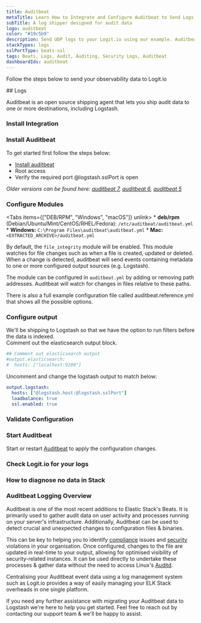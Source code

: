 ```yaml
---
title: Auditbeat
metaTitle: Learn How to Integrate and Configure Auditbeat to Send Logs
subTitle: A log shipper designed for audit data
logo: auditbeat
color: "#19c5b9"
description: Send UDP logs to your Logit.io using our example. Auditbeat is an open-source shipping agent that lets you ship audit data to Logstash & Elasticsearch (ELK).
stackTypes: logs
sslPortType: beats-ssl
tags: Beats, Logs, Audit, Auditing, Security Logs, Auditbeat
dashboardIds: auditbeat
---
```


Follow the steps below to send your observability data to Logit.io

<Steps>
  ## Logs

  Auditbeat is an open source shipping agent that lets you ship audit data to one or more destinations, including Logstash.
  
  ### Install Integration

  <InstallIntegration/>
  
  ### Install Auditbeat

  To get started first follow the steps below:
    
  - [Install auditbeat](https://www.elastic.co/guide/en/beats/auditbeat/current/auditbeat-installation-configuration.html#install)
  - Root access
  - Verify the required port @logstash.sslPort is open

  _Older versions can be found here:
  [auditbeat 7](https://www.elastic.co/guide/en/beats/auditbeat/7.17/auditbeat-installation-configuration.html#install),
  [auditbeat 6](https://www.elastic.co/guide/en/beats/auditbeat/6.8/auditbeat-installation.html),
  [auditbeat 5](https://www.elastic.co/guide/en/beats/auditbeat/5.6/auditbeat-installation.html)_

  ### Configure Modules

 <Tabs items={["DEB/RPM", "Windows", "macOS"]} unlink>
    <Tab>
      * __deb/rpm__ (Debian/Ubuntu/Mint/CentOS/RHEL/Fedora): `/etc/auditbeat/auditbeat.yml`
    </Tab>
    <Tab>
      * __Windows:__ `C:\Program Files\auditbeat\auditbeat.yml`
    </Tab>
    <Tab>
      * __Mac:__ `<EXTRACTED_ARCHIVE>/auditbeat.yml`
    </Tab>
  </Tabs>

  By default, the `file_integrity` module will be enabled. This module watches for file changes such as when a file is created, updated or deleted. 
  When a change is detected, auditbeat will send events containing metadata to one or more configured output sources (e.g. Logstash). 

  The module can be configured in `auditbeat.yml` by adding or removing path addresses. Auditbeat will watch for changes in files relative to these paths.

  <Callout type="info">
    There is also a full example configuration file called auditbeat.reference.yml that shows all the possible options.
  </Callout>

  ### Configure output

  We'll be shipping to Logstash so that we have the option to run filters before the data is indexed.  
  Comment out the elasticsearch output block.

  ```yaml copy
  ## Comment out elasticsearch output
  #output.elasticsearch:
  #  hosts: ["localhost:9200"]
  ```
  
  Uncomment and change the logstash output to match below:

  ```yaml copy showLineNumbers /@logstash.host/ /@logstash.sslPort/
  output.logstash:
    hosts: ["@logstash.host:@logstash.sslPort"]
    loadbalance: true
    ssl.enabled: true
  ```

  ### Validate Configuration

  <ValidateBeat beatname="auditbeat" />

  ### Start Auditbeat

  Start or restart [Auditbeat](https://www.elastic.co/guide/en/beats/auditbeat/master/auditbeat-starting.html) 
  to apply the configuration changes.

  ### Check Logit.io for your logs

  <LaunchStack utmMedium="beats" utmCampaign="auditbeat" source="auditbeat" />

  ### How to diagnose no data in Stack

  <DiagnoseNoData />

</Steps>

### Auditbeat Logging Overview

Auditbeat is one of the most recent additions to Elastic Stack's Beats. 
It is primarily used to gather audit data on user activity and processes 
running on your server's infrastructure. Additionally, Auditbeat can be 
used to detect crucial and unexpected changes to configuration files & binaries.

This can be key to helping you to 
identify [compliance](https://logit.io/solutions/compliance-and-auditing) issues 
and [security](https://logit.io/about-us/security) violations in your organisation. 
Once configured, changes to the file are updated in real-time to your output, 
allowing for optimised visibility of security-related instances. It can be used 
directly to undertake these processes & gather data without the need to 
access Linux's [Auditd](/integrations/auditd/).

Centralising your Auditbeat event data using a log management system such as 
Logit.io provides a way of easily managing your ELK Stack overheads in one single platform.

If you need any further assistance with migrating your Auditbeat data to 
Logstash we're here to help you get started. Feel free to reach out by 
contacting our support team <IntercomButton text="via live chat" /> & we'll be happy to assist.